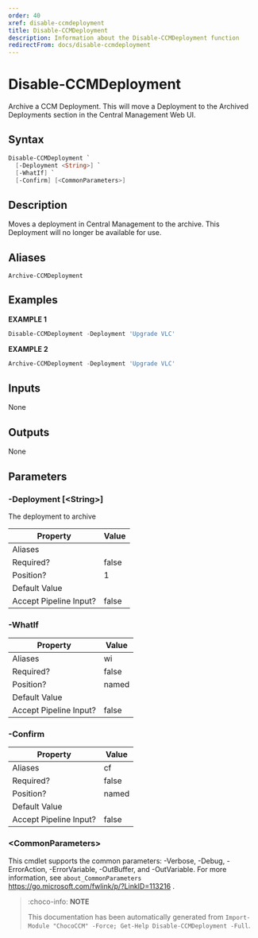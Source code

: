 ```yaml
---
order: 40
xref: disable-ccmdeployment
title: Disable-CCMDeployment
description: Information about the Disable-CCMDeployment function
redirectFrom: docs/disable-ccmdeployment
---
```


# Disable-CCMDeployment

<!-- This documentation is automatically generated from /Disable-CCMDeployment.ps1 using GenerateDocs.ps1. Contributions are welcome at the original location(s). -->

Archive a CCM Deployment. This will move a Deployment to the Archived Deployments section in the Central Management Web UI.

## Syntax

~~~powershell
Disable-CCMDeployment `
  [-Deployment <String>] `
  [-WhatIf] `
  [-Confirm] [<CommonParameters>]
~~~

## Description

Moves a deployment in Central Management to the archive. This Deployment will no longer be available for use.


## Aliases

`Archive-CCMDeployment`


## Examples

 **EXAMPLE 1**

~~~powershell
Disable-CCMDeployment -Deployment 'Upgrade VLC'

~~~

**EXAMPLE 2**

~~~powershell
Archive-CCMDeployment -Deployment 'Upgrade VLC'

~~~

## Inputs

None

## Outputs

None

## Parameters

###  -Deployment [&lt;String&gt;]
The deployment to archive

Property               | Value
---------------------- | -----
Aliases                |
Required?              | false
Position?              | 1
Default Value          |
Accept Pipeline Input? | false

###  -WhatIf
Property               | Value
---------------------- | -----
Aliases                | wi
Required?              | false
Position?              | named
Default Value          |
Accept Pipeline Input? | false

###  -Confirm
Property               | Value
---------------------- | -----
Aliases                | cf
Required?              | false
Position?              | named
Default Value          |
Accept Pipeline Input? | false

### &lt;CommonParameters&gt;

This cmdlet supports the common parameters: -Verbose, -Debug, -ErrorAction, -ErrorVariable, -OutBuffer, and -OutVariable. For more information, see `about_CommonParameters` https://go.microsoft.com/fwlink/p/?LinkID=113216 .



<Xref title="Function Reference" value="chococcm-functions" />

> :choco-info: **NOTE**
> 
> This documentation has been automatically generated from `Import-Module "ChocoCCM" -Force; Get-Help Disable-CCMDeployment -Full`.
